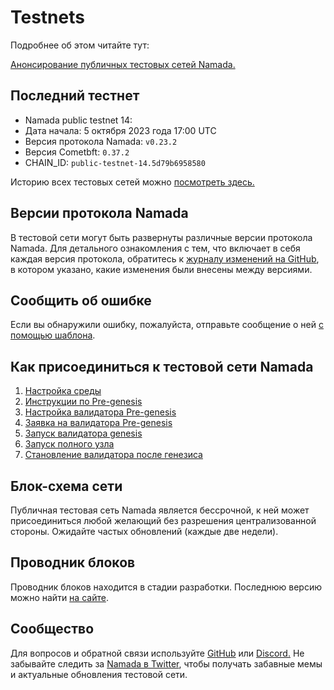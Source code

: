 # Testnets

Подробнее об этом читайте тут:

[Анонсирование публичных тестовых сетей Namada.](https://blog.namada.net/announcing-namada-public-testnets/)

## Последний тестнет

- Namada public testnet 14:
- Дата начала: 5 октября 2023 года 17:00 UTC
- Версия протокола Namada: `v0.23.2`
- Версия Cometbft: `0.37.2`
- CHAIN\_ID: `public-testnet-14.5d79b6958580`

Историю всех тестовых сетей можно [посмотреть здесь.](./testnets/testnet-history.mdx)

## Версии протокола Namada

В тестовой сети могут быть развернуты различные версии протокола Namada. Для детального ознакомления с тем, что включает в себя каждая версия протокола, обратитесь к [журналу изменений на GitHub](https://github.com/anoma/namada/tree/main/.changelog), в котором указано, какие изменения были внесены между версиями.

## Сообщить об ошибке

Если вы обнаружили ошибку, пожалуйста, отправьте сообщение о ней [с помощью шаблона](https://github.com/anoma/namada/issues/new/choose).

## Как присоединиться к тестовой сети Namada

1. [Настройка среды](./testnets/environment-setup.mdx)
2. [Инструкции по Pre-genesis](./testnets/pre-genesis.mdx)
3. [Настройка валидатора Pre-genesis](../operators/validators/genesis-validator-setup.mdx)
4. [Заявка на валидатора Pre-genesis](./testnets/genesis-validator-apply.mdx)
5. [Запуск валидатора genesis](../operators/validators/run-your-genesis-validator.mdx)
6. [Запуск полного узла](../operators/ledger/running-a-full-node.mdx)
7. [Становление валидатора после генезиса](./testnets/post-genesis-validator.mdx)

## Блок-схема сети

Публичная тестовая сеть Namada является бессрочной, к ней может присоединиться любой желающий без разрешения централизованной стороны. Ожидайте частых обновлений (каждые две недели).

## Проводник блоков

Проводник блоков находится в стадии разработки. Последнюю версию можно найти [на сайте](https://namadaexplorer.com/).

## Сообщество

Для вопросов и обратной связи используйте [GitHub](https://github.com/anoma/namada/issues) или [Discord.](https://discord.gg/namada) Не забывайте следить за [Namada в Twitter](https://twitter.com/namada), чтобы получать забавные мемы и актуальные обновления тестовой сети.